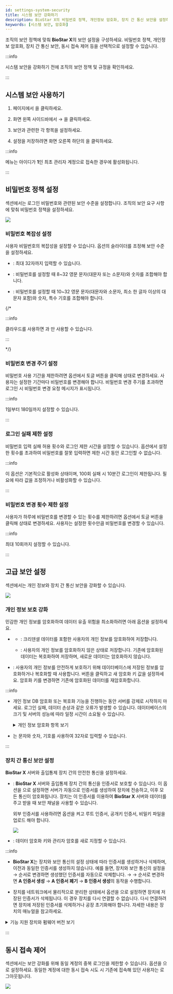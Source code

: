 ```yaml
---
id: settings-system-security
title: 시스템 보안 강화하기
description: BioStar X의 비밀번호 정책, 개인정보 암호화, 장치 간 통신 보안을 설정하여 시스템 보안을 강화하세요.
keywords: [시스템 보안, 암호화]
---
```


조직의 보안 정책에 맞춰 **BioStar X**의 보안 설정을 구성하세요. 비밀번호 정책, 개인정보 암호화, 장치 간 통신 보안, 동시 접속 제어 등을 선택적으로 설정할 수 있습니다.

:::info

시스템 보안을 강화하기 전에 조직의 보안 정책 및 규정을 확인하세요.

:::

## 시스템 보안 사용하기

1. <Cmd sid='shell.header.launcher' /> 페이지에서 <Cmd sid='shell.header.setting' />을 클릭하세요.

1. 화면 왼쪽 사이드바에서 <Cmd sid='setting.menu.system.root' /> → <Cmd sid="setting.systemSecurity" product='2' />을 클릭하세요.

1. 보안과 관련한 각 항목을 설정하세요.

1. 설정을 저장하려면 화면 오른쪽 하단의 <Cmd sid="button.apply" product='2' />을 클릭하세요.

:::info

<Cmd sid="setting.server.secure.comm.title" product='2' /> 메뉴는 아이디가 **1**인 최초 관리자 계정으로 접속한 경우에 활성화됩니다.

:::


## 비밀번호 정책 설정

<Cmd sid='setting.systemSecurity.loginPassword' product='2' /> 섹션에서는 로그인 비밀번호와 관련된 보안 수준을 설정합니다. 조직의 보안 요구 사항에 맞춰 비밀번호 정책을 설정하세요.

<Image src='/img/biostarx-settings-system-security-password.png' className='none' />

### 비밀번호 복잡성 설정

사용자 비밀번호의 복잡성을 설정할 수 있습니다. <Cmd sid="setting.server.passwordLevel" product='2' /> 옵션의 슬라이더를 조정해 보안 수준을 설정하세요.

* <Cmd sid="setting.server.passwordLevelDefault" product='2' />: 최대 32자까지 입력할 수 있습니다.

* <Cmd sid="setting.server.passwordLevelMedium" product='2' />: 비밀번호를 설정할 때 8\~32 영문 문자(대문자 또는 소문자)와 숫자를 조합해야 합니다.

* <Cmd sid="setting.server.passwordLevelStrong" product='2' />: 비밀번호를 설정할 때 10\~32 영문 문자(대문자와 소문자, 최소 한 글자 이상의 대문자 포함)와 숫자, 특수 기호를 조합해야 합니다.

{/*

:::info

<Cmd>클라우드</Cmd>를 사용하면 <Cmd sid="setting.server.passwordLevelMedium" product='2' />과 <Cmd sid="setting.server.passwordLevelStrong" product='2' />만 사용할 수 있습니다.

:::

*/}

### 비밀번호 변경 주기 설정

비밀번호 사용 기간을 제한하려면  <Cmd sid="setting.systemSecurity.passwordUpdateCycle" product='2' /> 옵션에서 토글 버튼을 클릭해 <Cmd sid="common.active" product='2' /> 상태로 변경하세요. 사용자는 설정한 기간마다 비밀번호를 변경해야 합니다. 비밀번호 변경 주기를 초과하면 로그인 시 비밀번호 변경 요청 메시지가 표시됩니다.

:::info

1일부터 180일까지 설정할 수 있습니다.

:::

### 로그인 실패 제한 설정

비밀번호 입력 실패 허용 횟수와 로그인 제한 시간을 설정할 수 있습니다. <Cmd sid="setting.systemSecurity.allowLoginFailed" product='2' /> 옵션에서 설정한 횟수를 초과하여 비밀번호를 잘못 입력하면 제한 시간 동안 로그인할 수 없습니다.

:::info

이 옵션은 기본적으로 활성화 상태이며, 100회 실패 시 10분간 로그인이 제한됩니다. 필요에 따라 값을 조정하거나 비활성화할 수 있습니다.

:::

### 비밀번호 변경 횟수 제한 설정

사용자가 하루에 비밀번호를 변경할 수 있는 횟수를 제한하려면 <Cmd sid="setting.systemSecurity.allowPasswordChange" product='2' /> 옵션에서 토글 버튼을 클릭해 <Cmd sid="common.active" product='2' /> 상태로 변경하세요. 사용자는 설정한 횟수만큼 비밀번호를 변경할 수 있습니다.

:::info

최대 10회까지 설정할 수 있습니다.

:::


## 고급 보안 설정

<Cmd sid='setting.server.secure.comm.title' product='2' /> 섹션에서는 개인 정보와 장치 간 통신 보안을 강화할 수 있습니다.

<Image src='/img/biostarx-settings-system-security-advanced.png' className='none' />

### 개인 정보 보호 강화

민감한 개인 정보를 암호화하여 데이터 유출 위험을 최소화하려면 아래 옵션을 설정하세요.

* <Cmd sid="setting.sever.secure.comm.encrypt.db" product='2' />

  * <Cmd sid="common.use" product='2' />: 크리덴셜 데이터를 포함한 사용자의 개인 정보를 암호화하여 저장합니다. 
  
  * <Cmd sid="common.notUse" product='2' />: 사용자의 개인 정보를 암호화하지 않은 상태로 저장합니다. 기존에 암호화된 데이터는 복호화하여 저장하며, 새로운 데이터는 암호화하지 않습니다.

* <Cmd sid="setting.server.secure.comm.encryption_key_db" product='2' />: 사용자의 개인 정보를 안전하게 보호하기 위해 데이터베이스에 저장된 정보를 암호화하거나 복호화할 때 사용합니다. <Cmd sid="setting.server.secure.comm.key_change" product='2' /> 버튼을 클릭하고 새 암호화 키 값을 설정하세요. 암호화 키를 변경하면 기존에 암호화된 데이터를 재암호화합니다.

:::info

* 개인 정보 DB 암호화 또는 복호화 기능을 진행하는 동안 서버를 강제로 시작하지 마세요. 로그인 실패, 데이터 손상과 같은 오류가 발생할 수 있습니다. 데이터베이스의 크기 및 서버의 성능에 따라 일정 시간이 소요될 수 있습니다.

  <details>
  <summary>개인 정보 암호화 항목 보기</summary>

  * 프로필 이미지

  * 사용자 ID

  * 이름

  * 전화번호

  * 사용자 IP

  * 보낸 사람 및 받는 사람의 이메일 정보

  * 로그인 ID

  * 로그인 암호

  * 얼굴 템플릿

  * 지문 템플릿

  * 카드 ID

  * 스마트 카드 레이아웃 키

  * 사용자 및 방문자에 대한 커스텀 정보

  * 이미지 로그 파일

  </details>

* <Cmd sid="setting.server.secure.comm.encryption_key_db" product='2' />는 문자와 숫자, 기호를 사용하여 32자로 입력할 수 있습니다.

:::

### 장치 간 통신 보안 설정

**BioStar X** 서버와 출입통제 장치 간의 안전한 통신을 설정하세요.

* <Cmd sid="setting.sever.secure.comm.menu" product='2' />: **BioStar X** 서버와 출입통제 장치 간의 통신을 인증서로 보호할 수 있습니다. 이 옵션을 <Cmd sid="common.use" product='2' />으로 설정하면 서버가 자동으로 인증서를 생성하여 장치에 전송하고, 이후 모든 통신이 암호화됩니다. 장치는 이 인증서를 이용하여 **BioStar X** 서버와 데이터를 주고 받을 때 보안 채널을 사용할 수 있습니다. 

  외부 인증서를 사용하려면 <Cmd sid='setting.sever.secure.comm.extcert.menu' product='2' /> 옵션을 켜고 루트 인증서, 공개키 인증서, 비밀키 파일을 업로드 해야 합니다.

  <Image src='/img/biostarx-settings-system-security-advanced-with-device.png' />
  
* <Cmd sid="setting.server.secure.comm.data_encryption" product='2' />: 데이터 암호화 키와 관리자 암호를 새로 지정할 수 있습니다. 

:::info

* **BioStar X**는 장치와 보안 통신의 설정 상태에 따라 인증서를 생성하거나 삭제하며, 이전과 동일한 인증서를 생성하지 않습니다. 예를 들면, 장치와 보안 통신의 설정을 <Cmd sid="common.use" product='2' /> → <Cmd sid="common.notUse" product='2' /> 순서로 변경하면 생성했던 인증서를 자동으로 삭제합니다. <Cmd sid="common.use" product='2' /> → <Cmd sid="common.notUse" product='2' /> → <Cmd sid="common.use" product='2' /> 순서로 변경하면 **A 인증서 생성** → **A 인증서 폐기** → **B 인증서 생성**의 동작을 수행합니다.

* 장치를 네트워크에서 물리적으로 분리한 상태에서 <Cmd sid="setting.sever.secure.comm.menu" product='2' /> 옵션을 <Cmd sid="common.notUse" product='2' />으로 설정하면 장치에 저장된 인증서가 삭제됩니다. 이 경우 장치를 다시 연결할 수 없습니다. 다시 연결하려면 장치에 저장된 인증서를 삭제하거나 공장 초기화해야 합니다. 자세한 내용은 장치의 매뉴얼을 참고하세요.

<details>
<summary><Cmd sid="setting.sever.secure.comm.menu" product='2' /> 기능 지원 장치와 펌웨어 버전 보기</summary>

* FaceStation 2 펌웨어 1.1.0 이상

* BioStation A2 펌웨어 1.5.0 이상

* BioStation 2 펌웨어 1.6.0 이상

* BioStation L2 펌웨어 1.3.0 이상

* BioLite N2 펌웨어 1.0.0 이상

* BioEntry P2 펌웨어 1.1.0 이상

* BioEntry W2 펌웨어 1.2.0 이상

* FaceLite 펌웨어 1.0.0 이상

* XPass 2 펌웨어 1.0.0 이상

* CoreStation 펌웨어 1.1.0 이상

* X-Station 2 펌웨어 1.0.0 이상

* BioStation 3 펌웨어 1.0.0 이상 

</details>

:::

## 동시 접속 제어

<Cmd sid='setting.systemSecurity.sessionSecurity' product='2' /> 섹션에서는 보안 강화를 위해 동일 계정의 중복 로그인을 제한할 수 있습니다. <Cmd sid="setting.systemSecurity.useSimultaneousConnection" product='2' /> 옵션을 <Cmd sid="common.inactive" product='2' />으로 설정하세요. 동일한 계정에 대한 동시 접속 시도 시 기존에 접속해 있던 사용자는 로그아웃됩니다.

<Image src='/img/biostarx-settings-system-security-session.png' className='none' />

